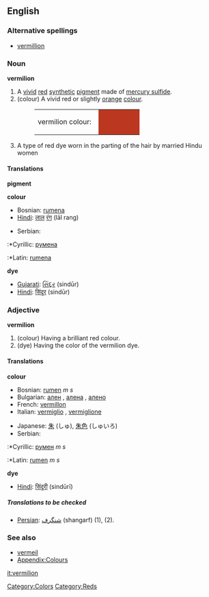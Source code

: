 ==English==

===Alternative spellings===
*[[vermillion]]

===Noun===
'''vermilion'''

#A [[vivid]] [[red]] [[synthetic]] [[pigment]] made of [[mercury sulfide]].
#(colour) A vivid red or slightly [[orange]] [[colour]].
#:<table><tr><td>vermilion colour: &nbsp;</td><td bgcolor="#BB3720" width="80" height="20"></td></tr></table>
#A type of red dye worn in the parting of the hair by married Hindu women

====Translations====
'''pigment'''
{{top}}
{{mid}}
{{bottom}}

'''colour'''
{{top}}
*Bosnian: [[rumena]] {{f}}
*[[Hindi]]: [[लाल]] [[रंग]] (lāl rang)
{{mid}}
*Serbian:
:*Cyrillic: [[румена]] {{f}}
:*Latin: [[rumena]] {{f}}
{{bottom}}

'''dye'''
{{top}}
*[[Gujarati]]: [[સિંદૂર]] (sindūr)
*[[Hindi]]: [[सिंदूर]] (sindūr)
{{mid}}
{{bottom}}

===Adjective===
'''vermilion'''

#(colour) Having a brilliant red colour.
#(dye) Having the color of the vermilion dye.

====Translations====
'''colour'''
{{top}}
*Bosnian: [[rumen]] ''m s''
*Bulgarian: [[ален]] {{m}}, [[алена]] {{f}}, [[алено]] {{n}}
*French: [[vermillon]] {{m}}
*Italian: [[vermiglio]] {{m}}, [[vermiglione]] {{m}}
{{mid}}
*Japanese: [[朱]] (しゅ), [[朱色]] (しゅいろ)
*Serbian:
:*Cyrillic: [[румен]] ''m s''
:*Latin: [[rumen]] ''m s''
{{bottom}}

'''dye'''
{{top}}
*[[Hindi]]: [[सिंदूरी]] (sindūrī)
{{mid}}
{{bottom}}

=====Translations to be checked=====
<!--Remove this section once all of the translations below have been moved into the tables above.-->
{{checktrans}}

*[[Persian]]: [[شنگرف]] (shangarf) (1), (2).

===See also===
*[[vermeil]]
*[[Wiktionary_Appendix:Colours|Appendix:Colours]]

[[Category:Colors]]
[[Category:Reds]]

[[it:vermilion]]